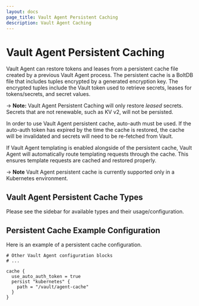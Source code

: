 ```yaml
---
layout: docs
page_title: Vault Agent Persistent Caching
description: Vault Agent Caching
---
```


# Vault Agent Persistent Caching

Vault Agent can restore tokens and leases from a persistent cache file created
by a previous Vault Agent process. The persistent cache is a BoltDB file that
includes tuples encrypted by a generated encryption key. The encrypted tuples
include the Vault token used to retrieve secrets, leases for tokens/secrets, and
secret values.

-> **Note:** Vault Agent Persistent Caching will only restore _leased_
secrets. Secrets that are not renewable, such as KV v2, will not be persisted.

In order to use Vault Agent persistent cache, auto-auth must be used. If the
auto-auth token has expired by the time the cache is restored, the cache will
be invalidated and secrets will need to be re-fetched from Vault.

If Vault Agent templating is enabled alongside of the persistent cache, Vault
Agent will automatically route templating requests through the cache. This
ensures template requests are cached and restored properly.

-> **Note** Vault Agent persistent cache is currently supported only in a
Kubernetes environment.

## Vault Agent Persistent Cache Types

Please see the sidebar for available types and their usage/configuration.

## Persistent Cache Example Configuration

Here is an example of a persistent cache configuration.

```hcl
# Other Vault Agent configuration blocks
# ...

cache {
  use_auto_auth_token = true
  persist "kubernetes" {
    path = "/vault/agent-cache"
  }
}
```
